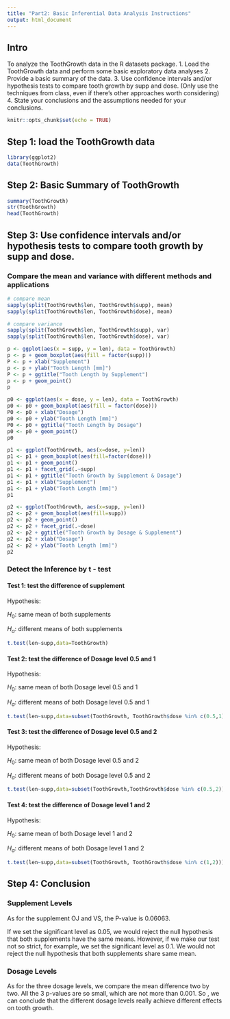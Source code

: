 ---
title: "Part2: Basic Inferential Data Analysis Instructions"
output: html_document
---
## Intro
To analyze the ToothGrowth data in the R datasets package.
1. Load the ToothGrowth data and perform some basic exploratory data analyses
2. Provide a basic summary of the data.
3. Use confidence intervals and/or hypothesis tests to compare tooth growth by supp and dose. (Only use the techniques from class, even if there's other approaches worth considering)
4. State your conclusions and the assumptions needed for your conclusions.
```{r setup, include=FALSE, echo = TRUE}
knitr::opts_chunk$set(echo = TRUE)
```

## Step 1: load the ToothGrowth data

```{r ToothGrowth }
library(ggplot2)
data(ToothGrowth)
```

## Step 2: Basic Summary of ToothGrowth 
```{r summary}
summary(ToothGrowth)
str(ToothGrowth)
head(ToothGrowth)
```
## Step 3: Use confidence intervals and/or hypothesis tests to compare tooth growth by supp and dose. 

### Compare the mean and variance with different methods and applications
```{r compare}
# compare mean
sapply(split(ToothGrowth$len, ToothGrowth$supp), mean)
sapply(split(ToothGrowth$len, ToothGrowth$dose), mean)

# compare variance
sapply(split(ToothGrowth$len, ToothGrowth$supp), var)
sapply(split(ToothGrowth$len, ToothGrowth$dose), var)

p <- ggplot(aes(x = supp, y = len), data = ToothGrowth) 
p <- p + geom_boxplot(aes(fill = factor(supp))) 
P <- p + xlab("Supplement") 
p <- p + ylab("Tooth Length [mm]") 
P <- p + ggtitle("Tooth Length by Supplement") 
p <- p + geom_point()
p

p0 <- ggplot(aes(x = dose, y = len), data = ToothGrowth) 
p0 <- p0 + geom_boxplot(aes(fill = factor(dose))) 
P0 <- p0 + xlab("Dosage") 
p0 <- p0 + ylab("Tooth Length [mm]") 
P0 <- p0 + ggtitle("Tooth Length by Dosage") 
p0 <- p0 + geom_point()
p0

p1 <- ggplot(ToothGrowth, aes(x=dose, y=len)) 
p1 <- p1 + geom_boxplot(aes(fill=factor(dose)))
p1 <- p1 + geom_point()
p1 <- p1 + facet_grid(.~supp)
p1 <- p1 + ggtitle("Tooth Growth by Supplement & Dosage")
p1 <- p1 + xlab("Supplement")
p1 <- p1 + ylab("Tooth Length [mm]")
p1

p2 <- ggplot(ToothGrowth, aes(x=supp, y=len)) 
p2 <- p2 + geom_boxplot(aes(fill=supp))
p2 <- p2 + geom_point()
p2 <- p2 + facet_grid(.~dose)
p2 <- p2 + ggtitle("Tooth Growth by Dosage & Supplement")
p2 <- p2 + xlab("Dosage")
p2 <- p2 + ylab("Tooth Length [mm]")
p2
```

### Detect the Inference by t - test 
#### Test 1: test the difference of supplement
Hypothesis:

$H_0$: same mean of both supplements

$H_a$: different means of both supplements
```{r test1}
t.test(len~supp,data=ToothGrowth)
```
#### Test 2: test the difference of Dosage level 0.5 and 1
Hypothesis:

$H_0$: same mean of both Dosage level 0.5 and 1

$H_a$: different means of both Dosage level 0.5 and 1
```{r test2}
t.test(len~supp,data=subset(ToothGrowth, ToothGrowth$dose %in% c(0.5,1)))
```
#### Test 3: test the difference of Dosage level 0.5 and 2
Hypothesis:

$H_0$: same mean of both Dosage level 0.5 and 2

$H_a$: different means of both Dosage level 0.5 and 2
```{r test3}
t.test(len~supp,data=subset(ToothGrowth,ToothGrowth$dose %in% c(0.5,2)))
```
#### Test 4: test the difference of Dosage level 1 and 2
Hypothesis:

$H_0$: same mean of both Dosage level 1 and 2

$H_a$: different means of both Dosage level 1 and 2
```{r test4}
t.test(len~supp,data=subset(ToothGrowth, ToothGrowth$dose %in% c(1,2)))
```
## Step 4: Conclusion
### Supplement Levels
As for the supplement OJ and VS, the P-value is 0.06063.

If we set the significant level as 0.05, we would reject the null hypothesis that both supplements have the same means. However, if we make our test not so strict, for example, we set the significant level as 0.1. We would not reject the null hypothesis that both supplements share same mean.

### Dosage Levels
As for the three dosage levels, we compare the mean difference two by two. All the 3 p-values are so small, which are not more than 0.001. So , we can conclude that the different dosage levels really achieve different effects on tooth growth. 